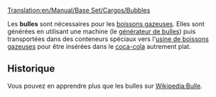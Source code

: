 [[Translation:en/Manual/Base Set/Cargos/Bubbles]]

{{fr/Cargaison|nom=Bulles
|image=en/Bubbles.png|produit=[[fr/Manual/Base Set/Industries/Générateur de bulles|Générateur de bulles]]
|accepté=[[fr/Manual/Base Set/Industries/Usine de boisson gazeuse|Usine de boissons gazeuses]]
}}

Les '''bulles''' sont nécessaires pour les [[fr/Manual/Base Set/Cargos/Boisson gazeuse|boissons gazeuses]]. Elles sont générées en utilisant une machine (le [[fr/Manual/Base Set/Industries/Générateur de bulles|générateur de bulles]]) puis transportées dans des conteneurs spéciaux vers l'[[fr/Manual/Base Set/Industries/Usine de boisson gazeuse|usine de boissons gazeuses]] pour être insérées dans le [[fr/Coca-cola|coca-cola]] autrement plat.

==Historique==
Vous pouvez en apprendre plus que les bulles sur [https://www.wikipedia.org/wiki/fr:Bulle Wikipedia:Bulle].